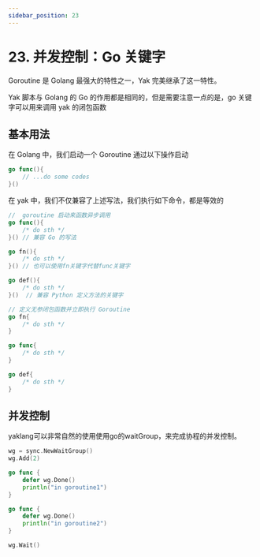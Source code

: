 ```yaml
---
sidebar_position: 23
---
```


# 23. 并发控制：Go 关键字

Goroutine 是 Golang 最强大的特性之一，Yak 完美继承了这一特性。

Yak 脚本与 Golang 的 Go 的作用都是相同的，但是需要注意一点的是，go 关键字可以用来调用 yak 的闭包函数

## 基本用法

在 Golang 中，我们启动一个 Goroutine 通过以下操作启动

```go
go func(){
    // ...do some codes
}()
```

在 yak 中，我们不仅兼容了上述写法，我们执行如下命令，都是等效的

```go
//  goroutine 启动来函数异步调用
go func(){
    /* do sth */
}() // 兼容 Go 的写法

go fn(){
    /* do sth */
}() // 也可以使用fn关键字代替func关键字

go def(){
    /* do sth */
}()  // 兼容 Python 定义方法的关键字

// 定义无参闭包函数并立即执行 Goroutine
go fn{
    /* do sth */
}

go func{
    /* do sth */
}

go def{
    /* do sth */
}
```

## 并发控制

yaklang可以非常自然的使用使用go的waitGroup，来完成协程的并发控制。

```go
wg = sync.NewWaitGroup()
wg.Add(2)

go func {
    defer wg.Done()
    println("in goroutine1")
}

go func {
    defer wg.Done()
    println("in goroutine2")
}

wg.Wait()
```